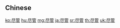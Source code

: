 {{also|盡管|儘管}}
==Chinese==
{{zh-see|儘管}}
{{zh-cat|Elementary}}

[[ko:尽管]]
[[hu:尽管]]
[[mg:尽管]]
[[ja:尽管]]
[[sr:尽管]]
[[th:尽管]]
[[uk:尽管]]
